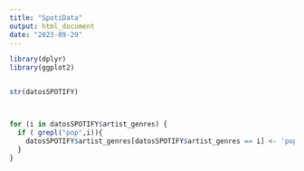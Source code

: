 ```yaml
---
title: "SpotiData"
output: html_document
date: "2023-09-29"
---
```



```r
library(dplyr)
library(ggplot2)


str(datosSPOTIFY)



for (i in datosSPOTIFY$artist_genres) {
  if ( grepl("pop",i)){
    datosSPOTIFY$artist_genres[datosSPOTIFY$artist_genres == i] <- 'pop'
  }
}
```
